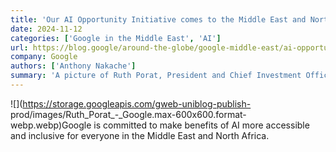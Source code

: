 ```yaml
---
title: 'Our AI Opportunity Initiative comes to the Middle East and North Africa'
date: 2024-11-12
categories: ['Google in the Middle East', 'AI']
url: https://blog.google/around-the-globe/google-middle-east/ai-opportunity-initiative-middle-east-north-africa/
company: Google
authors: ['Anthony Nakache']
summary: 'A picture of Ruth Porat, President and Chief Investment Officer at Google and Alphabet'
---
```



![](https://storage.googleapis.com/gweb-uniblog-publish-
prod/images/Ruth_Porat_-_Google.max-600x600.format-webp.webp)Google is
committed to make benefits of AI more accessible and inclusive for everyone in
the Middle East and North Africa.

